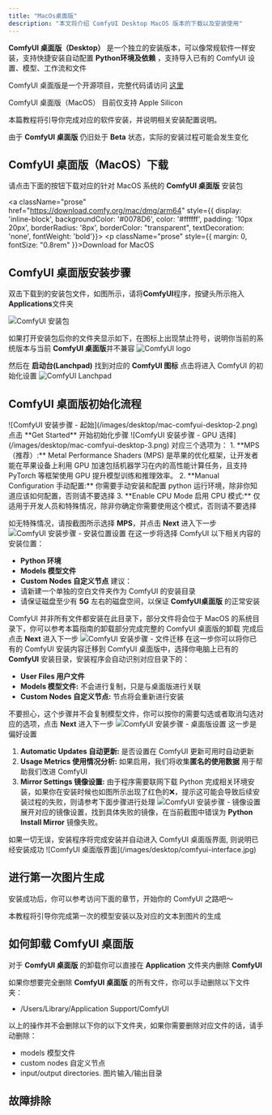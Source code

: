 ```yaml
---
title: "MacOs桌面版"
description: "本文将介绍 ComfyUI Desktop MacOS 版本的下载以及安装使用"
---
```



**ComfyUI 桌面版（Desktop）** 是一个独立的安装版本，可以像常规软件一样安装，支持快捷安装自动配置 **Python环境及依赖** ，支持导入已有的 ComfyUI 设置、模型、工作流和文件

ComfyUI 桌面版是一个开源项目，完整代码请访问 [这里](https://github.com/Comfy-Org/desktop)

<Note>ComfyUI 桌面版（MacOS） 目前仅支持 Apple Silicon</Note>

本篇教程将引导你完成对应的软件安装，并说明相关安装配置说明。

<Warning>由于 **ComfyUI 桌面版** 仍旧处于 **Beta** 状态，实际的安装过程可能会发生变化</Warning>

## ComfyUI 桌面版（MacOS）下载

请点击下面的按钮下载对应的针对 MacOS 系统的 **ComfyUI 桌面版** 安装包

<a className="prose" href="https://download.comfy.org/mac/dmg/arm64" style={{ display: 'inline-block', backgroundColor: '#0078D6', color: '#ffffff', padding: '10px 20px', borderRadius: '8px', borderColor: "transparent", textDecoration: 'none', fontWeight: 'bold'}}>
    <p className="prose" style={{ margin: 0, fontSize: "0.8rem" }}>Download for MacOS</p>
</a>

## ComfyUI 桌面版安装步骤

双击下载到的安装包文件，如图所示，请将**ComfyUI**程序，按键头所示拖入**Applications**文件夹

![ComfyUI 安装包](/images/desktop/mac-comfyui-desktop-0.png)

如果打开安装包后你的文件夹显示如下，在图标上出现禁止符号，说明你当前的系统版本与当前 **ComfyUI 桌面版**并不兼容
![ComfyUI logo](/images/desktop/mac-comfyui-desktop-0-1.png)

然后在 **启动台(Lanchpad)** 找到对应的 **ComfyUI 图标** 点击将进入 ComfyUI 的初始化设置
![ComfyUI Lanchpad](/images/desktop/mac-comfyui-desktop-1.jpg)

## ComfyUI 桌面版初始化流程

<Steps>
<Step title="开始界面">
  <Tabs>
      <Tab title="正常启动">
      ![ComfyUI 安装步骤 - 起始](/images/desktop/mac-comfyui-desktop-2.png)
      点击 **Get Started** 开始初始化步骤
      </Tab>
      <Tab title="维护页">
      <MaintenancePage/>
      </Tab>
      </Tabs>
</Step>
<Step title="Select GPU(GPU选择)">
![ComfyUI 安装步骤 - GPU 选择](/images/desktop/mac-comfyui-desktop-3.png)
对应三个选项为：
1. **MPS（推荐）:**  Metal Performance Shaders (MPS) 是苹果的优化框架，让开发者能在苹果设备上利用 GPU 加速包括机器学习在内的高性能计算任务，且支持 PyTorch 等框架使用 GPU 提升模型训练和推理效率。
2. **Manual Configuration 手动配置:** 你需要手动安装和配置 python 运行环境，除非你知道应该如何配置，否则请不要选择
3. **Enable CPU Mode 启用 CPU 模式:** 仅适用于开发人员和特殊情况，除非你确定你需要使用这个模式，否则请不要选择
  
如无特殊情况，请按截图所示选择 **MPS**，并点击 **Next** 进入下一步
</Step>
<Step title="Install location（安装位置）">
![ComfyUI 安装步骤 - 安装位置设置](/images/desktop/mac-comfyui-desktop-4.png)
在这一步将选择 ComfyUI 以下相关内容的安装位置：
- **Python 环境**
- **Models 模型文件**
- **Custom Nodes 自定义节点**
建议：
- 请新建一个单独的空白文件夹作为 ComfyUI 的安装目录
- 请保证磁盘至少有 **5G** 左右的磁盘空间，以保证 **ComfyUI桌面版** 的正常安装

<Note>ComfyUI 并非所有文件都安装在此目录下，部分文件将会位于 MacOS 的系统目录下，你可以参考本篇指南的卸载部分完成完整的 ComfyUI 桌面版的卸载</Note>
完成后点击 **Next** 进入下一步
</Step>
<Step title="Migrate from Existing Installation（从已有安装迁移 - 可选）">
![ComfyUI 安装步骤 - 文件迁移](/images/desktop/mac-comfyui-desktop-5.png)
在这一步你可以将你已有的 ComfyUI 安装内容迁移到 ComfyUI 桌面版中，选择你电脑上已有的 **ComfyUI** 安装目录，安装程序会自动识别对应目录下的：
- **User Files 用户文件**
- **Models 模型文件:** 不会进行复制，只是与桌面版进行关联
- **Custom Nodes 自定义节点:** 节点将会重新进行安装

不要担心，这个步骤并不会复制模型文件，你可以按你的需要勾选或者取消勾选对应的选项，点击 **Next** 进入下一步
</Step>
<Step title="Desktop Setting(桌面版设置)">
![ComfyUI 安装步骤 - 桌面版设置](/images/desktop/mac-comfyui-desktop-6.png)
这一步是偏好设置
1. **Automatic Updates 自动更新:** 是否设置在 ComfyUI 更新可用时自动更新
2. **Usage Metrics 使用情况分析:** 如果启用，我们将收集**匿名的使用数据** 用于帮助我们改进 ComfyUI
3. **Mirror Settings 镜像设置:** 由于程序需要联网下载 Python 完成相关环境安装，如果你在安装时候也如图所示出现了红色的❌，提示这可能会导致后续安装过程的失败，则请参考下面步骤进行处理
![ComfyUI 安装步骤 - 镜像设置](/images/desktop/mac-comfyui-desktop-7.png)
展开对应的镜像设置，找到具体失败的镜像，在当前截图中错误为 **Python Install Mirror** 镜像失败。
<MirrorLinks/>  
</Step>
<Step title="完成安装">
如果一切无误，安装程序将完成安装并自动进入 ComfyUI 桌面版界面, 则说明已经安装成功
![ComfyUI 桌面版界面](/images/desktop/comfyui-interface.jpg)
</Step>
</Steps>

## 进行第一次图片生成

安装成功后，你可以参考访问下面的章节，开始你的 ComfyUI 之路吧～

<Card title="进行第一次图片生成" icon="link" href="/zh-CN/get_started/first_generation">
本教程将引导你完成第一次的模型安装以及对应的文本到图片的生成
</Card>

<UpdateComfyui/>

## 如何卸载 ComfyUI 桌面版

对于 **ComfyUI 桌面版** 的卸载你可以直接在 **Application** 文件夹内删除 **ComfyUI**

如果你想要完全删除 **ComfyUI 桌面版** 的所有文件，你可以手动删除以下文件夹：
- /Users/Library/Application Support/ComfyUI

以上的操作并不会删除以下你的以下文件夹，如果你需要删除对应文件的话，请手动删除：
- models 模型文件
- custom nodes 自定义节点
- input/output directories. 图片输入/输出目录


## 故障排除

<TroubleshootingGpt/>
<TroubleshootingFeedback
log_path="~/Library/Logs/ComfyUI"
config_path="~/Library/Application Support/ComfyUI"
/>